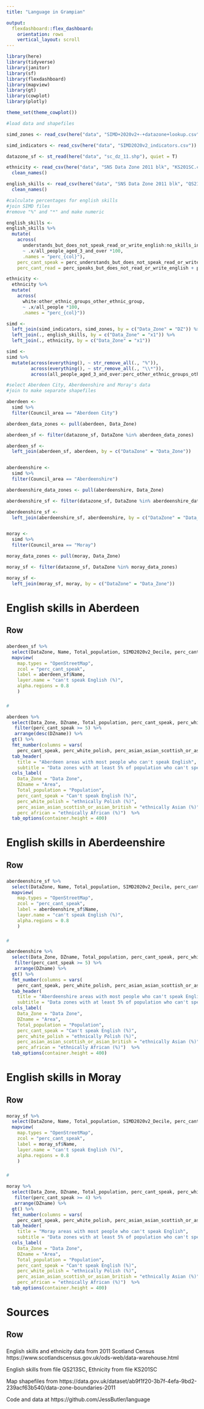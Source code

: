 ```yaml
---
title: "Language in Grampian"

output:
  flexdashboard::flex_dashboard:
    orientation: rows
    vertical_layout: scroll
---
```


```r
library(here)
library(tidyverse)
library(janitor)
library(sf)
library(flexdashboard)
library(mapview)
library(gt)
library(cowplot)
library(plotly)

theme_set(theme_cowplot())
```


```r
#load data and shapefiles 

simd_zones <- read_csv(here("data", "SIMD+2020v2+-+datazone+lookup.csv"))

simd_indicators <- read_csv(here("data", "SIMD2020v2_indicators.csv"))

datazone_sf <- st_read(here("data", "sc_dz_11.shp"), quiet = T)

ethnicity <- read_csv(here("data", "SNS Data Zone 2011 blk", "KS201SC.csv")) %>%
  clean_names()

english_skills <- read_csv(here("data", "SNS Data Zone 2011 blk", "QS213SC.csv")) %>%
  clean_names()

```

```r
#calculate percentages for english skills
#join SIMD files
#remove "%" and "*" and make numeric

english_skills <-
english_skills %>%
  mutate(
    across(
      understands_but_does_not_speak_read_or_write_english:no_skills_in_english,
      ~ .x/all_people_aged_3_and_over *100, 
      .names = "perc_{col}"),
    perc_cant_speak = perc_understands_but_does_not_speak_read_or_write_english + perc_reads_but_does_not_speak_or_write_english + perc_no_skills_in_english,
    perc_cant_read = perc_speaks_but_does_not_read_or_write_english + perc_understands_but_does_not_speak_read_or_write_english + perc_no_skills_in_english)

ethnicity <-
  ethnicity %>%
  mutate(
    across(
      white:other_ethnic_groups_other_ethnic_group,
      ~ .x/all_people *100, 
      .names = "perc_{col}"))

simd <- 
  left_join(simd_indicators, simd_zones, by = c("Data_Zone" = "DZ")) %>%
  left_join(., english_skills, by = c("Data_Zone" = "x1")) %>%
  left_join(., ethnicity, by = c("Data_Zone" = "x1"))

simd <- 
simd %>%
  mutate(across(everything(), ~ str_remove_all(., "%")),
         across(everything(), ~ str_remove_all(., "\\*")),
         across(all_people_aged_3_and_over:perc_other_ethnic_groups_other_ethnic_group, ~ as.numeric(.)))
```


```r
#select Aberdeen City, Aberdeenshire and Moray's data 
#join to make separate shapefiles

aberdeen <-
  simd %>%
  filter(Council_area == "Aberdeen City")

aberdeen_data_zones <- pull(aberdeen, Data_Zone)

aberdeen_sf <- filter(datazone_sf, DataZone %in% aberdeen_data_zones)

aberdeen_sf <-
  left_join(aberdeen_sf, aberdeen, by = c("DataZone" = "Data_Zone"))


aberdeenshire <-
  simd %>%
  filter(Council_area == "Aberdeenshire")

aberdeenshire_data_zones <- pull(aberdeenshire, Data_Zone)

aberdeenshire_sf <- filter(datazone_sf, DataZone %in% aberdeenshire_data_zones)

aberdeenshire_sf <-
  left_join(aberdeenshire_sf, aberdeenshire, by = c("DataZone" = "Data_Zone"))


moray <-
  simd %>%
  filter(Council_area == "Moray")

moray_data_zones <- pull(moray, Data_Zone)

moray_sf <- filter(datazone_sf, DataZone %in% moray_data_zones)

moray_sf <-
  left_join(moray_sf, moray, by = c("DataZone" = "Data_Zone"))

```




English skills in Aberdeen
=====================================

Row
-------------------------------------

###

```r
aberdeen_sf %>%
  select(DataZone, Name, Total_population, SIMD2020v2_Decile, perc_cant_speak) %>%
  mapview(
    map.types = "OpenStreetMap",
    zcol = "perc_cant_speak", 
    label = aberdeen_sf$Name,
    layer.name = "can't speak English (%)",
    alpha.regions = 0.8
    )
```


###

```r
#

aberdeen %>%
  select(Data_Zone, DZname, Total_population, perc_cant_speak, perc_white_polish, perc_asian_asian_scottish_or_asian_british, perc_african) %>%
   filter(perc_cant_speak >= 5) %>%
   arrange(desc(DZname)) %>%
  gt() %>%
  fmt_number(columns = vars(
    perc_cant_speak, perc_white_polish, perc_asian_asian_scottish_or_asian_british, perc_african), decimals = 0) %>%
  tab_header(
    title = "Aberdeen areas with most people who can't speak English", 
    subtitle = "Data zones with at least 5% of population who can't speak English") %>%
  cols_label(
    Data_Zone = "Data Zone",
    DZname = "Area", 
    Total_population = "Population", 
    perc_cant_speak = "Can't speak English (%)",
    perc_white_polish = "ethnically Polish (%)",
    perc_asian_asian_scottish_or_asian_british = "ethnically Asian (%)",
    perc_african = "ethnically African (%)")  %>%
  tab_options(container.height = 400)
```


English skills in Aberdeenshire
=====================================

Row
-------------------------------------

###

```r
aberdeenshire_sf %>%
  select(DataZone, Name, Total_population, SIMD2020v2_Decile, perc_cant_speak) %>%
  mapview(
    map.types = "OpenStreetMap",
    zcol = "perc_cant_speak", 
    label = aberdeenshire_sf$Name,
    layer.name = "can't speak English (%)",
    alpha.regions = 0.8
    )
```


###

```r
#

aberdeenshire %>%
  select(Data_Zone, DZname, Total_population, perc_cant_speak, perc_white_polish, perc_asian_asian_scottish_or_asian_british, perc_african) %>%
   filter(perc_cant_speak >= 5) %>%
   arrange(DZname) %>%
  gt() %>%
  fmt_number(columns = vars(
    perc_cant_speak, perc_white_polish, perc_asian_asian_scottish_or_asian_british, perc_african), decimals = 0) %>%
  tab_header(
    title = "Aberdeenshire areas with most people who can't speak English", 
    subtitle = "Data zones with at least 5% of population who can't speak English") %>%
  cols_label(
    Data_Zone = "Data Zone",
    DZname = "Area", 
    Total_population = "Population", 
    perc_cant_speak = "Can't speak English (%)",
    perc_white_polish = "ethnically Polish (%)",
    perc_asian_asian_scottish_or_asian_british = "ethnically Asian (%)",
    perc_african = "ethnically African (%)")  %>%
  tab_options(container.height = 400)
```


English skills in Moray
=====================================

Row
-------------------------------------

###

```r
moray_sf %>%
  select(DataZone, Name, Total_population, SIMD2020v2_Decile, perc_cant_speak) %>%
  mapview(
    map.types = "OpenStreetMap",
    zcol = "perc_cant_speak", 
    label = moray_sf$Name,
    layer.name = "can't speak English (%)",
    alpha.regions = 0.8
    )
```


###

```r
#

moray %>%
  select(Data_Zone, DZname, Total_population, perc_cant_speak, perc_white_polish, perc_asian_asian_scottish_or_asian_british, perc_african) %>%
   filter(perc_cant_speak >= 4) %>%
   arrange(DZname) %>%
  gt() %>%
  fmt_number(columns = vars(
    perc_cant_speak, perc_white_polish, perc_asian_asian_scottish_or_asian_british, perc_african), decimals = 0) %>%
  tab_header(
    title = "Moray areas with most people who can't speak English", 
    subtitle = "Data zones with at least 5% of population who can't speak English") %>%
  cols_label(
    Data_Zone = "Data Zone",
    DZname = "Area", 
    Total_population = "Population", 
    perc_cant_speak = "Can't speak English (%)",
    perc_white_polish = "ethnically Polish (%)",
    perc_asian_asian_scottish_or_asian_british = "ethnically Asian (%)",
    perc_african = "ethnically African (%)")  %>%
  tab_options(container.height = 400)
```


Sources
=====================================

Row
-------------------------------------
###

English skills and ethnicity data from 2011 Scotland Census
https://www.scotlandscensus.gov.uk/ods-web/data-warehouse.html 

English skills from file QS213SC, Ethnicity from file KS201SC 

Map shapefiles from 
https://data.gov.uk/dataset/ab9f1f20-3b7f-4efa-9bd2-239acf63b540/data-zone-boundaries-2011

Code and data at https://github.com/JessButler/language


